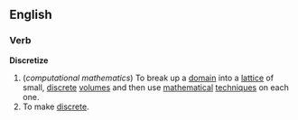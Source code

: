 ==English==
===Verb===

'''Discretize'''

#(''computational mathematics'') To break up a [[domain]] into a [[lattice]] of small, [[discrete]] [[volume]]s and then use [[mathematical]] [[technique]]s on each one.
#To make [[discrete]].